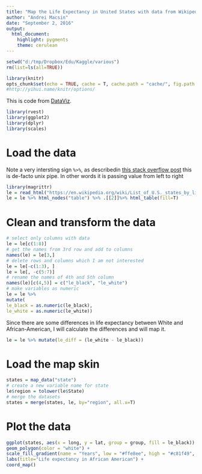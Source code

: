 ```yaml
---
title: "Map the Life Expectancy in United States with data from Wikipedia with R"
author: "Andrei Macsin"
date: "September 2, 2016"
output: 
  html_document: 
    highlight: pygments
    theme: cerulean
---
```


```r
setwd("d:/tmp/Dropbox/Edu/Kaggle/various")
rm(list=ls(all=TRUE))

library(knitr)
opts_chunk$set(echo = TRUE, cache = T, cache.path = "cache/", fig.path = "figure/", warning = FALSE)
#http://yihui.name/knitr/options/
```

This is code from [DataViz](http://www.datavizualization.com/blog/map-the-life-expectancy-in-united-states-with-data-from-wikipedia).


```r
library(rvest)
library(ggplot2)
library(dplyr)
library(scales)
```

# Load the data

Note a very intersting sign `%>%`, as describedin [this stack overflow post](http://stackoverflow.com/questions/24536154/what-does-mean-in-r) this is de-facto unix pipe. In other words it is passing value from left to right
```r
library(magrittr)
le = read_html("https://en.wikipedia.org/wiki/List_of_U.S._states_by_life_expectancy")
le = le %>% html_nodes("table") %>% .[[2]]%>% html_table(fill=T)

```


# Clean and transform the data
```r
# select only columns with data
le = le[c(1:8)]
# get the names from 3rd row and add to columns
names(le) = le[3,]
# delete rows and columns which I am not interested
le = le[-c(1:3), ]
le = le[, -c(5:7)]
# rename the names of 4th and 5th column
names(le)[c(4,5)] = c("le_black", "le_white")
# make variables as numeric
le = le %>%
mutate(
le_black = as.numeric(le_black),
le_white = as.numeric(le_white))
```

Since there are some differences in life expectancy between White and African-American, I will calculate the differences and will map it.
```r
le = le %>% mutate(le_diff = (le_white - le_black))
```

# Load the map skin

```r
states = map_data("state")
# create a new variable name for state
le$region = tolower(le$State)
# merge the datasets
states = merge(states, le, by="region", all.x=T)
```

# Plot the data

```r
ggplot(states, aes(x = long, y = lat, group = group, fill = le_black)) +
geom_polygon(color = "white") +
scale_fill_gradient(name = "Years", low = "#ffe8ee", high = "#c81f49", guide = "colorbar", na.value="#eeeeee", breaks = pretty_breaks(n = 5)) +
labs(title="Life expectancy in African American") +
coord_map()
```

